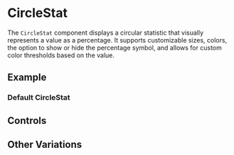 

# CircleStat

<Meta of={CircleStatStories} />

The `CircleStat` component displays a circular statistic that visually represents a value as a percentage. It supports customizable sizes, colors, the option to show or hide the percentage symbol, and allows for custom color thresholds based on the value.

## Example

### Default CircleStat

<Story of={CircleStatStories.Default} />

## Controls

<Controls />

## Other Variations

<Stories />
